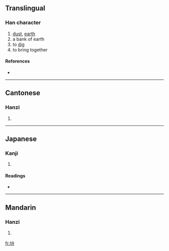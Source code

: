 ==Translingual==

===Han character===
{{Han char|rn=32|rad=土|as=04|sn=7|four=4812<sub>7</sub>|canj=土金尸竹 (GCSH)}}

# [[dust]], [[earth]]
# a bank of earth
# to [[dig]]
# to bring together

====References====
* {{Han ref|kx=0225.080|dkj=04925|dj=0460.010|hdz=10424.030|uh=574B|ud=22347|bh=CAAE|bd=51886}}

----

==Cantonese==

===Hanzi===
{{yue-hanzi|jyut=|y=ban3}}

# {{defn|Cantonese}}

----

==Japanese==

===Kanji===
{{ja-kanji|grade=|rs=土04}}

# {{defn|Japanese}}

====Readings====
* {{ja-readings|on=[[ふん]] (fun), [[ほん]] (hon), [[ぼん]] (bon)|kun=[[ちり]] (chiri), [[ふりかける]] (furikakeru), [[かきまぜるつつみ]] (kakimazerutsutsumi)}}

----

==Mandarin==

===Hanzi===
{{cmn-hanzi|pin=[[fèn]] ([[fen4]]), [[huài]] ([[huai4]]), [[péi]] ([[pei2]])|wg=fen<sup>4</sup>, huai<sup>4</sup>, p'ei<sup>2</sup>}}

# {{defn|Mandarin}}

[[fr:坋]]